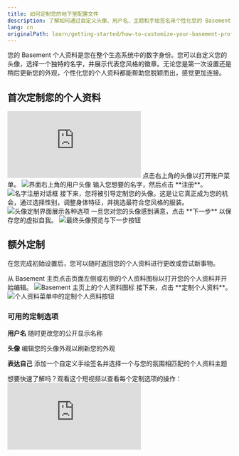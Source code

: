 ```yaml
---
title: 如何定制您的地下室配置文件
description: 了解如何通过自定义头像、用户名、主题和手绘签名来个性化您的 Basement 个人资料
lang: cn
originalPath: learn/getting-started/how-to-customize-your-basement-profile.mdx
---
```

您的 Basement 个人资料是您在整个生态系统中的数字身份。您可以自定义您的头像，选择一个独特的名字，并展示代表您风格的徽章。无论您是第一次设置还是稍后更新您的外观，个性化您的个人资料都能帮助您脱颖而出，感觉更加连接。

## 首次定制您的个人资料

<iframe
  className="w-full aspect-video rounded-xl"
  src="https://www.youtube.com/embed/I0hlZHpeNaA"
  title="如何首次定制您的个人资料"
  frameBorder="0"
  allow="accelerometer; autoplay; clipboard-write; encrypted-media; gyroscope; picture-in-picture"
  allowFullScreen
></iframe>

<Steps>
<Step title="打开账户菜单">
  点击右上角的头像以打开账户菜单。
  
  <Frame>
    <img src="https://s3.amazonaws.com/helpscout.net/docs/assets/685306b72e0550277aa9250e/images/6878eb85522f451361e7f954/file-tG5tN1GNTT.png" alt="界面右上角的用户头像" />
  </Frame>
</Step>

<Step title="注册您的名字">
  输入您想要的名字，然后点击 **注册**。
  
  <Frame>
    <img src="https://s3.amazonaws.com/helpscout.net/docs/assets/685306b72e0550277aa9250e/images/6878ec1a13d950405eff6e87/file-WPlAB5IC8k.png" alt="名字注册对话框" />
  </Frame>
</Step>

<Step title="定制您的头像">
  接下来，您将被引导定制您的头像。这是让它真正成为您的机会，通过选择性别，调整身体特征，并挑选最符合您风格的服装。
  
  <Frame>
    <img src="https://s3.amazonaws.com/helpscout.net/docs/assets/685306b72e0550277aa9250e/images/6878ed8552724d3c54de9062/file-Q6M0LQjVdu.png" alt="头像定制界面展示各种选项" />
  </Frame>
</Step>

<Step title="保存您的头像">
  一旦您对您的头像感到满意，点击 **下一步** 以保存您的虚拟自我。
  
  <Frame>
    <img src="https://s3.amazonaws.com/helpscout.net/docs/assets/685306b72e0550277aa9250e/images/6878edcb1fd2e3184b5c2fe5/file-jqWk6jdnO8.png" alt="最终头像预览与下一步按钮" />
  </Frame>
</Step>
</Steps>

## 额外定制

在您完成初始设置后，您可以随时返回您的个人资料进行更改或尝试新事物。

<Steps>
<Step title="访问您的个人资料">
  从 Basement 主页点击页面左侧或右侧的个人资料图标以打开您的个人资料并开始编辑。
  
  <Frame>
    <img src="https://s3.amazonaws.com/helpscout.net/docs/assets/685306b72e0550277aa9250e/images/6878ef3752724d3c54de906e/file-kvphfoR7j2.png" alt="Basement 主页上的个人资料图标" />
  </Frame>
</Step>

<Step title="打开定制选项">
  接下来，点击 **定制个人资料**。
  
  <Frame>
    <img src="https://s3.amazonaws.com/helpscout.net/docs/assets/685306b72e0550277aa9250e/images/6878efb113d950405eff6e9d/file-4y3VMWALKJ.png" alt="个人资料菜单中的定制个人资料按钮" />
  </Frame>
</Step>
</Steps>

### 可用的定制选项

**用户名**
随时更改您的公开显示名称

**头像**
编辑您的头像外观以刷新您的外观

**表达自己**
添加一个自定义手绘签名并选择一个与您的氛围相匹配的个人资料主题

<Tip>
想要快速了解吗？观看这个短视频以查看每个定制选项的操作：
</Tip>

<iframe
  className="w-full aspect-video rounded-xl"
  src="https://www.youtube.com/embed/UopTXe1ubes"
  title="个人资料定制演示"
  frameBorder="0"
  allow="accelerometer; autoplay; clipboard-write; encrypted-media; gyroscope; picture-in-picture"
  allowFullScreen
></iframe>
